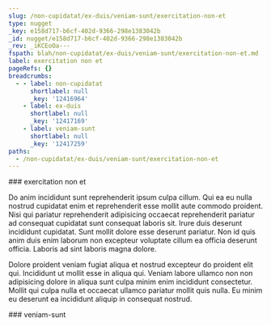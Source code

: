 ```yaml
---
slug: /non-cupidatat/ex-duis/veniam-sunt/exercitation-non-et
type: nugget
_key: e158d717-b6cf-402d-9366-298e1383042b
_id: nugget/e158d717-b6cf-402d-9366-298e1383042b
_rev: _iKCEoOa---
fspath: blah/non-cupidatat/ex-duis/veniam-sunt/exercitation-non-et.md
label: exercitation non et
pageRefs: {}
breadcrumbs:
  - - label: non-cupidatat
      shortlabel: null
      _key: '12416964'
    - label: ex-duis
      shortlabel: null
      _key: '12417169'
    - label: veniam-sunt
      shortlabel: null
      _key: '12417259'
paths:
  - /non-cupidatat/ex-duis/veniam-sunt/exercitation-non-et
---
```


<NuggetArea>
<Nugget slug="/non-cupidatat/ex-duis/veniam-sunt/exercitation-non-et" type="nugget" _key="e158d717-b6cf-402d-9366-298e1383042b" _id="nugget/e158d717-b6cf-402d-9366-298e1383042b" _rev="_iKCEoOa---" fspath="blah/non-cupidatat/ex-duis/veniam-sunt/exercitation-non-et.md" label="exercitation non et" paths="/non-cupidatat/ex-duis/veniam-sunt/exercitation-non-et">
<NuggetBody>
### exercitation non et

Do anim incididunt sunt reprehenderit ipsum culpa cillum. Qui ea eu nulla nostrud cupidatat enim et reprehenderit esse mollit aute commodo proident. Nisi qui pariatur reprehenderit adipisicing occaecat reprehenderit pariatur ad consequat cupidatat sunt consequat laboris sit. Irure duis deserunt incididunt cupidatat. Sunt mollit dolore esse deserunt pariatur. Non id quis anim duis enim laborum non excepteur voluptate cillum ea officia deserunt officia. Laboris ad sint laboris magna dolore.

Dolore proident veniam fugiat aliqua et nostrud excepteur do proident elit qui. Incididunt ut mollit esse in aliqua qui. Veniam labore ullamco non non adipisicing dolore in aliqua sunt culpa minim enim incididunt consectetur. Mollit qui culpa nulla et occaecat ullamco pariatur mollit quis nulla. Eu minim eu deserunt ea incididunt aliquip in consequat nostrud.

</NuggetBody>
<Breadcrumbs>
<Crumbs>
<Crumb _key="12416964" label="non-cupidatat" /><Crumb _key="12417169" label="ex-duis" /><Crumb _key="12417259" label="veniam-sunt" />
</Crumbs>
</Breadcrumbs>
</Nugget>

<NuggetsInbound>
</NuggetsInbound>
<NuggetsOutbound>
</NuggetsOutbound>
</NuggetArea>
<PassagesInbound>
<Passage direction="inbound" type="passage" _key="12417259" _id="passage/12417259" _rev="_iKCEoOW--_" label="veniam-sunt" passage="veniam-sunt" fspath="blah/non-cupidatat/ex-duis/veniam-sunt" paths="/non-cupidatat/ex-duis/veniam-sunt" slug="/non-cupidatat/ex-duis/veniam-sunt">
<NuggetBody>
### veniam-sunt

</NuggetBody>
<Breadcrumbs>
<Crumbs>
<Crumb _key="12416964" label="non-cupidatat" /><Crumb _key="12417169" label="ex-duis" />
</Crumbs>
</Breadcrumbs>
</Passage>

</PassagesInbound>
<PassagesOutbound>
</PassagesOutbound>